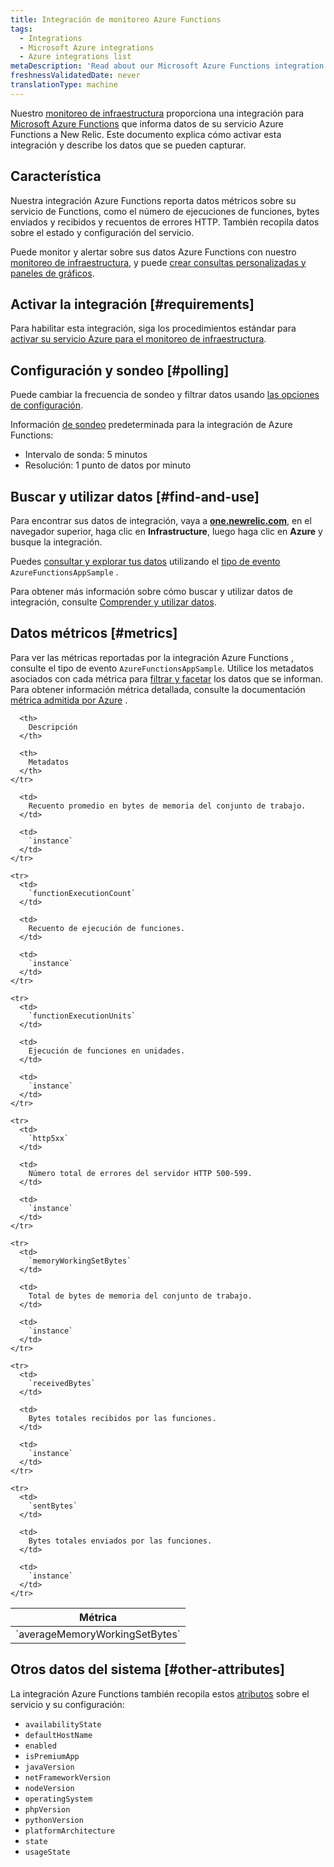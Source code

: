 ```yaml
---
title: Integración de monitoreo Azure Functions
tags:
  - Integrations
  - Microsoft Azure integrations
  - Azure integrations list
metaDescription: 'Read about our Microsoft Azure Functions integration: what data it reports, and how to enable it.'
freshnessValidatedDate: never
translationType: machine
---
```


Nuestro [monitoreo de infraestructura](/docs/infrastructure) proporciona una integración para [Microsoft Azure Functions](https://azure.microsoft.com/en-us/services/functions/) que informa datos de su servicio Azure Functions a New Relic. Este documento explica cómo activar esta integración y describe los datos que se pueden capturar.

## Característica

Nuestra integración Azure Functions reporta datos métricos sobre su servicio de Functions, como el número de ejecuciones de funciones, bytes enviados y recibidos y recuentos de errores HTTP. También recopila datos sobre el estado y configuración del servicio.

Puede monitor y alertar sobre sus datos Azure Functions con nuestro [monitoreo de infraestructura](/docs/infrastructure), y puede [crear consultas personalizadas y paneles de gráficos](/docs/using-new-relic/data/understand-data/query-new-relic-data).

## Activar la integración [#requirements]

Para habilitar esta integración, siga los procedimientos estándar para [activar su servicio Azure para el monitoreo de infraestructura](/docs/infrastructure/microsoft-azure-integrations/getting-started/activate-azure-integrations).

## Configuración y sondeo [#polling]

Puede cambiar la frecuencia de sondeo y filtrar datos usando [las opciones de configuración](/docs/integrations/new-relic-integrations/getting-started/configure-polling-frequency-data-collection-cloud-integrations).

Información [de sondeo](/docs/infrastructure/microsoft-azure-integrations/azure-integrations-list/azure-polling-intervals-infrastructure-integrations) predeterminada para la integración de Azure Functions:

* Intervalo de sonda: 5 minutos
* Resolución: 1 punto de datos por minuto

## Buscar y utilizar datos [#find-and-use]

Para encontrar sus datos de integración, vaya a <DoNotTranslate>**[one.newrelic.com](https://one.newrelic.com/all-capabilities)**</DoNotTranslate>, en el navegador superior, haga clic en <DoNotTranslate>**Infrastructure**</DoNotTranslate>, luego haga clic en <DoNotTranslate>**Azure**</DoNotTranslate> y busque la integración.

Puedes [consultar y explorar tus datos](/docs/using-new-relic/data/understand-data/query-new-relic-data) utilizando el [tipo de evento](/docs/data-apis/understand-data/new-relic-data-types/#event-data) `AzureFunctionsAppSample` .

Para obtener más información sobre cómo buscar y utilizar datos de integración, consulte [Comprender y utilizar datos](/docs/infrastructure/integrations/find-use-infrastructure-integration-data).

## Datos métricos [#metrics]

Para ver las métricas reportadas por la integración Azure Functions , consulte el tipo de evento `AzureFunctionsAppSample`. Utilice los metadatos asociados con cada métrica para [filtrar y facetar](/docs/infrastructure/integrations-getting-started/getting-started/understand-integration-data-data-types#metric) los datos que se informan. Para obtener información métrica detallada, consulte la documentación [métrica admitida por Azure](https://docs.microsoft.com/en-us/azure/azure-monitor/platform/metrics-supported#microsoftwebsites-functions) .

<table>
  <thead>
    <tr>
      <th style={{ width: "290px" }}>
        Métrica
      </th>

      <th>
        Descripción
      </th>

      <th>
        Metadatos
      </th>
    </tr>
  </thead>

  <tbody>
    <tr>
      <td>
        `averageMemoryWorkingSetBytes`
      </td>

      <td>
        Recuento promedio en bytes de memoria del conjunto de trabajo.
      </td>

      <td>
        `instance`
      </td>
    </tr>

    <tr>
      <td>
        `functionExecutionCount`
      </td>

      <td>
        Recuento de ejecución de funciones.
      </td>

      <td>
        `instance`
      </td>
    </tr>

    <tr>
      <td>
        `functionExecutionUnits`
      </td>

      <td>
        Ejecución de funciones en unidades.
      </td>

      <td>
        `instance`
      </td>
    </tr>

    <tr>
      <td>
        `http5xx`
      </td>

      <td>
        Número total de errores del servidor HTTP 500-599.
      </td>

      <td>
        `instance`
      </td>
    </tr>

    <tr>
      <td>
        `memoryWorkingSetBytes`
      </td>

      <td>
        Total de bytes de memoria del conjunto de trabajo.
      </td>

      <td>
        `instance`
      </td>
    </tr>

    <tr>
      <td>
        `receivedBytes`
      </td>

      <td>
        Bytes totales recibidos por las funciones.
      </td>

      <td>
        `instance`
      </td>
    </tr>

    <tr>
      <td>
        `sentBytes`
      </td>

      <td>
        Bytes totales enviados por las funciones.
      </td>

      <td>
        `instance`
      </td>
    </tr>
  </tbody>
</table>

## Otros datos del sistema [#other-attributes]

La integración Azure Functions también recopila estos [atributos](/docs/accounts-partnerships/education/getting-started-new-relic/glossary#attribute) sobre el servicio y su configuración:

* `availabilityState`
* `defaultHostName`
* `enabled`
* `isPremiumApp`
* `javaVersion`
* `netFrameworkVersion`
* `nodeVersion`
* `operatingSystem`
* `phpVersion`
* `pythonVersion`
* `platformArchitecture`
* `state`
* `usageState`